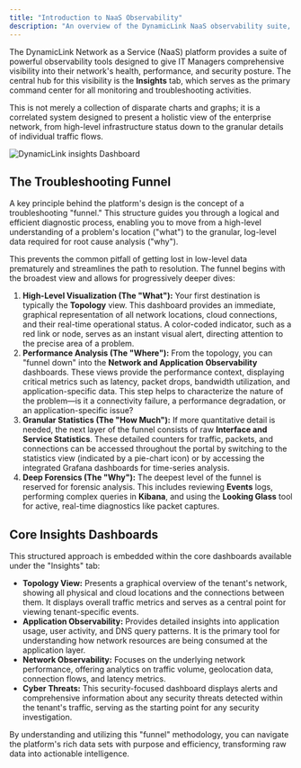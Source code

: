 ```yaml
---
title: "Introduction to NaaS Observability"
description: "An overview of the DynamicLink NaaS observability suite, the Unified Insights Dashboard, and the troubleshooting funnel methodology."
---
```


The DynamicLink Network as a Service (NaaS) platform provides a suite of powerful observability tools designed to give IT Managers comprehensive visibility into their network's health, performance, and security posture. The central hub for this visibility is the **Insights** tab, which serves as the primary command center for all monitoring and troubleshooting activities.

This is not merely a collection of disparate charts and graphs; it is a correlated system designed to present a holistic view of the enterprise network, from high-level infrastructure status down to the granular details of individual traffic flows.

![DynamicLink insights Dashboard](insights/DL_insights.jpeg)

## The Troubleshooting Funnel

A key principle behind the platform's design is the concept of a troubleshooting "funnel." This structure guides you through a logical and efficient diagnostic process, enabling you to move from a high-level understanding of a problem's location ("what") to the granular, log-level data required for root cause analysis ("why").

This prevents the common pitfall of getting lost in low-level data prematurely and streamlines the path to resolution. The funnel begins with the broadest view and allows for progressively deeper dives:

1. **High-Level Visualization (The "What"):** Your first destination is typically the **Topology** view. This dashboard provides an immediate, graphical representation of all network locations, cloud connections, and their real-time operational status. A color-coded indicator, such as a red link or node, serves as an instant visual alert, directing attention to the precise area of a problem.
2. **Performance Analysis (The "Where"):** From the topology, you can "funnel down" into the **Network and Application Observability** dashboards. These views provide the performance context, displaying critical metrics such as latency, packet drops, bandwidth utilization, and application-specific data. This step helps to characterize the nature of the problem—is it a connectivity failure, a performance degradation, or an application-specific issue?
3. **Granular Statistics (The "How Much"):** If more quantitative detail is needed, the next layer of the funnel consists of raw **Interface and Service Statistics**. These detailed counters for traffic, packets, and connections can be accessed throughout the portal by switching to the statistics view (indicated by a pie-chart icon) or by accessing the integrated Grafana dashboards for time-series analysis.
4. **Deep Forensics (The "Why"):** The deepest level of the funnel is reserved for forensic analysis. This includes reviewing **Events** logs, performing complex queries in **Kibana**, and using the **Looking Glass** tool for active, real-time diagnostics like packet captures.

## Core Insights Dashboards

This structured approach is embedded within the core dashboards available under the "Insights" tab:

- **Topology View:** Presents a graphical overview of the tenant's network, showing all physical and cloud locations and the connections between them. It displays overall traffic metrics and serves as a central point for viewing tenant-specific events.
- **Application Observability:** Provides detailed insights into application usage, user activity, and DNS query patterns. It is the primary tool for understanding how network resources are being consumed at the application layer.
- **Network Observability:** Focuses on the underlying network performance, offering analytics on traffic volume, geolocation data, connection flows, and latency metrics.
- **Cyber Threats:** This security-focused dashboard displays alerts and comprehensive information about any security threats detected within the tenant's traffic, serving as the starting point for any security investigation.

By understanding and utilizing this "funnel" methodology, you can navigate the platform's rich data sets with purpose and efficiency, transforming raw data into actionable intelligence.